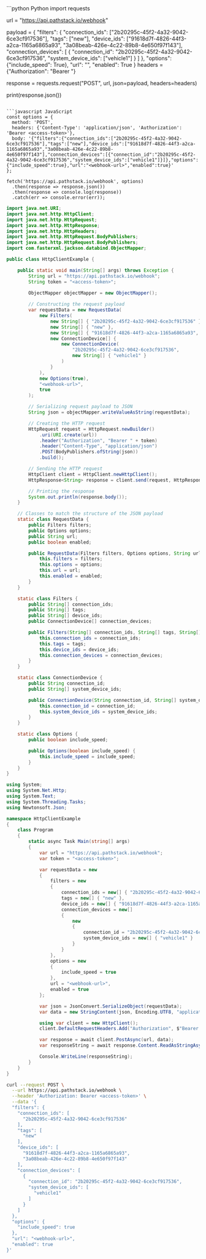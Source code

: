 <CodeGroup>
```python Python
import requests

url = "https://api.pathstack.io/webhook"

payload = {
    "filters": {
        "connection_ids": ["2b20295c-45f2-4a32-9042-6ce3cf917536"],
        "tags": ["new"],
        "device_ids": ["91618d7f-4826-44f3-a2ca-1165a6865a93", "3a08beab-426e-4c22-89b8-4e650f97f143"],
        "connection_devices": [
            {
                "connection_id": "2b20295c-45f2-4a32-9042-6ce3cf917536",
                "system_device_ids": ["vehicle1"]
            }
        ]
    },
    "options": {"include_speed": True},
    "url": "<webhook-url>",
    "enabled": True
}
headers = {"Authorization": "Bearer <access-token>"}

response = requests.request("POST", url, json=payload, headers=headers)

print(response.json())
```

```javascript JavaScript
const options = {
  method: 'POST',
  headers: {'Content-Type': 'application/json', 'Authorization': 'Bearer <access-token>'},
  body: '{"filters":{"connection_ids":["2b20295c-45f2-4a32-9042-6ce3cf917536"],"tags":["new"],"device_ids":["91618d7f-4826-44f3-a2ca-1165a6865a93","3a08beab-426e-4c22-89b8-4e650f97f143"],"connection_devices":[{"connection_id":"2b20295c-45f2-4a32-9042-6ce3cf917536","system_device_ids":["vehicle1"]}]},"options":{"include_speed":true},"url":"<webhook-url>","enabled":true}'
};

fetch('https://api.pathstack.io/webhook', options)
  .then(response => response.json())
  .then(response => console.log(response))
  .catch(err => console.error(err));
```

```java Java
import java.net.URI;
import java.net.http.HttpClient;
import java.net.http.HttpRequest;
import java.net.http.HttpResponse;
import java.net.http.HttpHeaders;
import java.net.http.HttpRequest.BodyPublishers;
import java.net.http.HttpRequest.BodyPublishers;
import com.fasterxml.jackson.databind.ObjectMapper;

public class HttpClientExample {

    public static void main(String[] args) throws Exception {
        String url = "https://api.pathstack.io/webhook";
        String token = "<access-token>";

        ObjectMapper objectMapper = new ObjectMapper();
        
        // Constructing the request payload
        var requestData = new RequestData(
            new Filters(
                new String[] { "2b20295c-45f2-4a32-9042-6ce3cf917536" },
                new String[] { "new" },
                new String[] { "91618d7f-4826-44f3-a2ca-1165a6865a93", "3a08beab-426e-4c22-89b8-4e650f97f143" },
                new ConnectionDevice[] {
                    new ConnectionDevice(
                        "2b20295c-45f2-4a32-9042-6ce3cf917536",
                        new String[] { "vehicle1" }
                    )
                }
            ),
            new Options(true),
            "<webhook-url>",
            true
        );

        // Serializing request payload to JSON
        String json = objectMapper.writeValueAsString(requestData);

        // Creating the HTTP request
        HttpRequest request = HttpRequest.newBuilder()
            .uri(URI.create(url))
            .header("Authorization", "Bearer " + token)
            .header("Content-Type", "application/json")
            .POST(BodyPublishers.ofString(json))
            .build();

        // Sending the HTTP request
        HttpClient client = HttpClient.newHttpClient();
        HttpResponse<String> response = client.send(request, HttpResponse.BodyHandlers.ofString());

        // Printing the response
        System.out.println(response.body());
    }

    // Classes to match the structure of the JSON payload
    static class RequestData {
        public Filters filters;
        public Options options;
        public String url;
        public boolean enabled;

        public RequestData(Filters filters, Options options, String url, boolean enabled) {
            this.filters = filters;
            this.options = options;
            this.url = url;
            this.enabled = enabled;
        }
    }

    static class Filters {
        public String[] connection_ids;
        public String[] tags;
        public String[] device_ids;
        public ConnectionDevice[] connection_devices;

        public Filters(String[] connection_ids, String[] tags, String[] device_ids, ConnectionDevice[] connection_devices) {
            this.connection_ids = connection_ids;
            this.tags = tags;
            this.device_ids = device_ids;
            this.connection_devices = connection_devices;
        }
    }

    static class ConnectionDevice {
        public String connection_id;
        public String[] system_device_ids;

        public ConnectionDevice(String connection_id, String[] system_device_ids) {
            this.connection_id = connection_id;
            this.system_device_ids = system_device_ids;
        }
    }

    static class Options {
        public boolean include_speed;

        public Options(boolean include_speed) {
            this.include_speed = include_speed;
        }
    }
}
```

```csharp .NET
using System;
using System.Net.Http;
using System.Text;
using System.Threading.Tasks;
using Newtonsoft.Json;

namespace HttpClientExample
{
    class Program
    {
        static async Task Main(string[] args)
        {
            var url = "https://api.pathstack.io/webhook";
            var token = "<access-token>";

            var requestData = new
            {
                filters = new
                {
                    connection_ids = new[] { "2b20295c-45f2-4a32-9042-6ce3cf917536" },
                    tags = new[] { "new" },
                    device_ids = new[] { "91618d7f-4826-44f3-a2ca-1165a6865a93", "3a08beab-426e-4c22-89b8-4e650f97f143" },
                    connection_devices = new[]
                    {
                        new
                        {
                            connection_id = "2b20295c-45f2-4a32-9042-6ce3cf917536",
                            system_device_ids = new[] { "vehicle1" }
                        }
                    }
                },
                options = new
                {
                    include_speed = true
                },
                url = "<webhook-url>",
                enabled = true
            };

            var json = JsonConvert.SerializeObject(requestData);
            var data = new StringContent(json, Encoding.UTF8, "application/json");

            using var client = new HttpClient();
            client.DefaultRequestHeaders.Add("Authorization", $"Bearer {token}");

            var response = await client.PostAsync(url, data);
            var responseString = await response.Content.ReadAsStringAsync();

            Console.WriteLine(responseString);
        }
    }
}
```

```bash cURL
curl --request POST \
  --url https://api.pathstack.io/webhook \
  --header 'Authorization: Bearer <access-token>' \
  --data '{
  "filters": {
    "connection_ids": [
      "2b20295c-45f2-4a32-9042-6ce3cf917536"
    ],
    "tags": [
      "new"
    ],
    "device_ids": [
      "91618d7f-4826-44f3-a2ca-1165a6865a93",
      "3a08beab-426e-4c22-89b8-4e650f97f143"
    ],
    "connection_devices": [
      {
        "connection_id": "2b20295c-45f2-4a32-9042-6ce3cf917536",
        "system_device_ids": [
          "vehicle1"
        ]
      }
    ]
  },
  "options": {
    "include_speed": true
  },
  "url": "<webhook-url>",
  "enabled": true
}'
```
</CodeGroup>